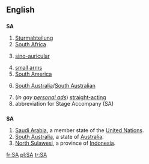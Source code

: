 {{see|Appendix:Variations of "sa"}}

==English==

==={{initialism}}===
'''SA'''

# [[Sturmabteilung]]
#[[South Africa]]
# {{medicine}} [[sino-auricular]]
# [[small arms]]
#[[South America]]
# {{AU}} [[South Australia]]/[[South Australian]]
#(''in gay [[personal ad]]s'') [[straight-acting]]
#abbreviation for Stage Accompany (SA)

==={{abbreviation}}===
'''SA'''
#[[Saudi Arabia]], a member state of the [[United Nations]].
#[[South Australia]], a state of [[Australia]].
#[[North Sulawesi]], a province of [[Indonesia]].

[[fr:SA]]
[[pl:SA]]
[[tr:SA]]